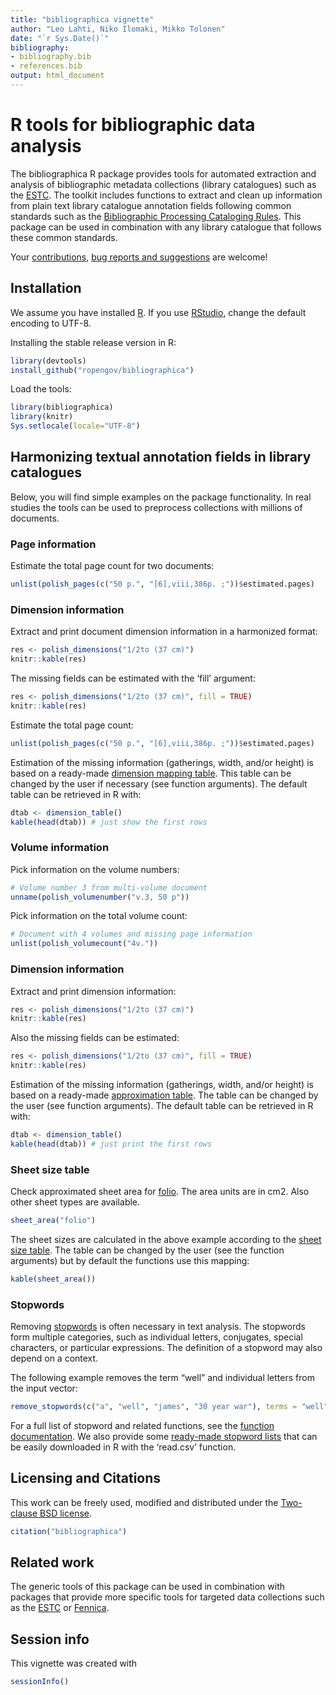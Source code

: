 ```yaml
---
title: "bibliographica vignette"
author: "Leo Lahti, Niko Ilomaki, Mikko Tolonen"
date: "`r Sys.Date()`"
bibliography: 
- bibliography.bib
- references.bib
output: html_document
---
```

<!--
  %\VignetteEngine{knitr::rmarkdown}
  %\VignetteIndexEntry{bibliographica vignette}
  %\usepackage[utf8]{inputenc}
-->


R tools for bibliographic data analysis
===========

The bibliographica R package provides tools for automated extraction and analysis of bibliographic metadata collections (library catalogues) such as the [ESTC](http://estc.bl.uk/F/?func=file&file_name=login-bl-estc). The toolkit includes functions to extract and clean up information from plain text library catalogue annotation fields following common standards such as the [Bibliographic Processing Cataloging Rules](https://www.libraries.psu.edu/psul/cataloging/training/bpcr/300.html). This package can be used in combination with any library catalogue that follows these common standards.

Your [contributions](http://ropengov.github.com/contribute.html), [bug
reports and suggestions](https://github.com/ropengov/bibliographica) are
welcome!

## Installation

We assume you have installed [R](http://www.r-project.org/). If you
use [RStudio](http://www.rstudio.com/ide/download/desktop), change the
default encoding to UTF-8. 

Installing the stable release version in R:

```r
library(devtools)
install_github("ropengov/bibliographica")
```

Load the tools:

```r
library(bibliographica)
library(knitr)
Sys.setlocale(locale="UTF-8") 
```

## Harmonizing textual annotation fields in library catalogues

Below, you will find simple examples on the package functionality. In real studies the tools can be used to preprocess collections with millions of documents.

### Page information

Estimate the total page count for two documents:

```r
unlist(polish_pages(c("50 p.", "[6],viii,386p. ;"))$estimated.pages)
```


### Dimension information

Extract and print document dimension information in a harmonized format:

```r
res <- polish_dimensions("1/2to (37 cm)")
knitr::kable(res)
```

The missing fields can be estimated with the 'fill' argument:

```r
res <- polish_dimensions("1/2to (37 cm)", fill = TRUE)
knitr::kable(res)
```


Estimate the total page count:

```r
unlist(polish_pages(c("50 p.", "[6],viii,386p. ;"))$estimated.pages)
```

Estimation of the missing information (gatherings, width, and/or height) is based on a ready-made [dimension mapping table](https://github.com/rOpenGov/bibliographica/blob/master/inst/extdata/documentdimensions.csv). This table can be changed by the user if necessary (see function arguments). The default table can be retrieved in R with:

```r
dtab <- dimension_table()
kable(head(dtab)) # just show the first rows
```

### Volume information

Pick information on the volume numbers:

```r
# Volume number 3 from multi-volume document
unname(polish_volumenumber("v.3, 50 p"))
```

Pick information on the total volume count:

```r
# Document with 4 volumes and missing page information
unlist(polish_volumecount("4v.")) 
```

### Dimension information

Extract and print dimension information:

```r
res <- polish_dimensions("1/2to (37 cm)")
knitr::kable(res)
```

Also the missing fields can be estimated:

```r
res <- polish_dimensions("1/2to (37 cm)", fill = TRUE)
knitr::kable(res)
```

Estimation of the missing information (gatherings, width, and/or height) is based on a ready-made [approximation table](https://github.com/rOpenGov/bibliographica/blob/master/inst/extdata/documentdimensions.csv). The table can be changed by the user (see function arguments). The default table can be retrieved in R with:

```r
dtab <- dimension_table()
kable(head(dtab)) # just print the first rows
```

### Sheet size table

Check approximated sheet area for [folio](http://en.wikipedia.org/wiki/Folio). The area units are in cm2. Also other sheet types are available.

```r
sheet_area("folio")
```

The sheet sizes are calculated in the above example according to the [sheet size table](https://github.com/rOpenGov/bibliographica/blob/master/inst/extdata/sheetsizes.csv). The table can be changed by the user (see the function arguments) but by default the functions use this mapping:

```r
kable(sheet_area()) 
```


### Stopwords

Removing [stopwords](http://en.wikipedia.org/wiki/Stop_words) is often necessary in text analysis. The stopwords form multiple categories, such as individual letters, conjugates, special characters, or particular expressions. The definition of a stopword may also depend on a context. 

The following example removes the term "well" and individual letters from the input vector:

```r
remove_stopwords(c("a", "well", "james", "30 year war"), terms = "well", remove.letters = TRUE)
```

For a full list of stopword and related functions, see the [function documentation](https://github.com/rOpenGov/bibliographica/blob/master/man/). We also provide some [ready-made stopword lists](https://github.com/rOpenGov/bibliographica/tree/master/inst/extdata) that can be easily downloaded in R with the 'read.csv' function. 




## Licensing and Citations

This work can be freely used, modified and distributed under the 
[Two-clause BSD license](http://en.wikipedia.org/wiki/BSD\_licenses).

```r
citation("bibliographica")
```

## Related work

The generic tools of this package can be used in combination with packages that provide more specific tools for targeted data collections such as the [ESTC](https://github.com/rOpenGov/estc/) or [Fennica](https://github.com/rOpenGov/fennica/). 


## Session info

This vignette was created with

```r
sessionInfo()
```
